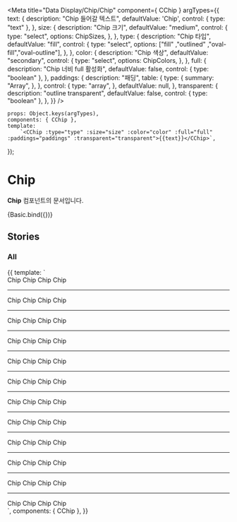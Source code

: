 
<Meta
    title="Data Display/Chip/Chip"
    component={ CChip }
    argTypes={{
        text: {
            description: "Chip 들어갈 텍스트",
            defaultValue: 'Chip',
            control: { type: "text" },
        },
        size: {
            description: "Chip 크기",
            defaultValue: "medium",
            control: {
                type: "select",
                options: ChipSizes,
            },
        },
        type: {
            description: "Chip 타입",
            defaultValue: "fill",
            control: {
                type: "select",
                options: ["fill" ,"outlined" ,"oval-fill","oval-outline"],
            },
        },
        color: {
            description: "Chip 색상",
            defaultValue: "secondary",
            control: {
                type: "select",
                options: ChipColors,
            },
        },
        full: {
            description: "Chip 너비 full 활성화",
            defaultValue: false,
            control: { type: "boolean" },
        },
        paddings: {
              description: "패딩",
              table: {
                type: {
                  summary: "Array",
                },
              },
              control: {
                type: "array",
              },
              defaultValue: null,
        },
        transparent: {
            description: "outline transparent",
            defaultValue: false,
            control: { type: "boolean" },
        },
    }}
/>

    props: Object.keys(argTypes),
    components: { CChip },
    template:
        `<CChip :type="type" :size="size" :color="color" :full="full" :paddings="paddings" :transparent="transparent">{{text}}</CChip>`,
});

# Chip

**Chip** 컴포넌트의 문서입니다.

<Story name="Basic" height="100px">
    {Basic.bind({})}
</Story>

<ArgsTable story="Basic" />


## Stories
### All
<Canvas>
    <Story name="All" height="100px">
        {{
            template: `
                <div>
                 <CChip type="fill" color="secondary" size="small">Chip</CChip>
                 <CChip type="fill" color="secondary" size="medium" class="ml-4">Chip</CChip>
                 <CChip type="fill" color="secondary" size="large" class="ml-4">Chip</CChip>
                 <CChip type="fill" color="secondary" size="xlarge" class="ml-4">Chip</CChip>
                 <hr>
                 <CChip type="outlined" color="secondary" size="small">Chip</CChip>
                  <CChip type="outlined" color="secondary" size="medium" class="ml-4">Chip</CChip>
                  <CChip type="outlined" color="secondary" size="large" class="ml-4">Chip</CChip>
                  <CChip type="outlined" color="secondary" size="xlarge" class="ml-4">Chip</CChip>
                  <hr>
                  <CChip type="oval-fill" color="secondary" size="small">Chip</CChip>
                  <CChip type="oval-fill" color="secondary" size="medium" class="ml-4">Chip</CChip>
                  <CChip type="oval-fill" color="secondary" size="large" class="ml-4">Chip</CChip>
                  <CChip type="oval-fill" color="secondary" size="xlarge" class="ml-4">Chip</CChip>
                  <hr>
                  <CChip type="oval-outline" color="secondary" size="small">Chip</CChip>
                  <CChip type="oval-outline" color="secondary" size="medium" class="ml-4">Chip</CChip>
                  <CChip type="oval-outline" color="secondary" size="large" class="ml-4">Chip</CChip>
                  <CChip type="oval-outline" color="secondary" size="xlarge" class="ml-4">Chip</CChip>
                  <hr>
                  <CChip type="fill" color="primary" size="small">Chip</CChip>
                  <CChip type="fill" color="primary" size="medium" class="ml-4">Chip</CChip>
                  <CChip type="fill" color="primary" size="large" class="ml-4">Chip</CChip>
                  <CChip type="fill" color="primary" size="xlarge" class="ml-4">Chip</CChip>
                  <hr>
                  <CChip type="outlined" color="primary" size="small">Chip</CChip>
                  <CChip type="outlined" color="primary" size="medium" class="ml-4">Chip</CChip>
                  <CChip type="outlined" color="primary" size="large" class="ml-4">Chip</CChip>
                  <CChip type="outlined" color="primary" size="xlarge" class="ml-4">Chip</CChip>
                  <hr>
                  <CChip type="oval-fill" color="primary" size="small">Chip</CChip>
                  <CChip type="oval-fill" color="primary" size="medium" class="ml-4">Chip</CChip>
                  <CChip type="oval-fill" color="primary" size="large" class="ml-4">Chip</CChip>
                  <CChip type="oval-fill" color="primary" size="xlarge" class="ml-4">Chip</CChip>
                  <hr>
                  <CChip type="oval-outline" color="primary" size="small">Chip</CChip>
                  <CChip type="oval-outline" color="primary" size="medium" class="ml-4">Chip</CChip>
                  <CChip type="oval-outline" color="primary" size="large" class="ml-4">Chip</CChip>
                  <CChip type="oval-outline" color="primary" size="xlarge" class="ml-4">Chip</CChip>
                  <hr>
                  <CChip type="fill" color="success" size="small">Chip</CChip>
                  <CChip type="fill" color="success" size="medium" class="ml-4">Chip</CChip>
                  <CChip type="fill" color="success" size="large" class="ml-4">Chip</CChip>
                  <CChip type="fill" color="success" size="xlarge" class="ml-4">Chip</CChip>
                  <hr>
                  <CChip type="outlined" color="success" size="small">Chip</CChip>
                  <CChip type="outlined" color="success" size="medium" class="ml-4">Chip</CChip>
                  <CChip type="outlined" color="success" size="large" class="ml-4">Chip</CChip>
                  <CChip type="outlined" color="success" size="xlarge" class="ml-4">Chip</CChip>
                  <hr>
                  <CChip type="oval-fill" color="success" size="small">Chip</CChip>
                  <CChip type="oval-fill" color="success" size="medium" class="ml-4">Chip</CChip>
                  <CChip type="oval-fill" color="success" size="large" class="ml-4">Chip</CChip>
                  <CChip type="oval-fill" color="success" size="xlarge" class="ml-4">Chip</CChip>
                  <hr>
                  <CChip type="oval-outline" color="success" size="small">Chip</CChip>
                  <CChip type="oval-outline" color="success" size="medium" class="ml-4">Chip</CChip>
                  <CChip type="oval-outline" color="success" size="large" class="ml-4">Chip</CChip>
                  <CChip type="oval-outline" color="success" size="xlarge" class="ml-4">Chip</CChip>
                </div>
        `,
            components: { CChip },
        }}
    </Story>
</Canvas>

